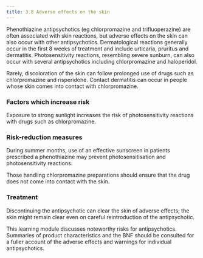 ```yaml
---
title: 3.8 Adverse effects on the skin
---
```



Phenothiazine antipsychotics (eg chlorpromazine and trifluoperazine) are often associated with skin reactions, but adverse effects on the skin can also occur with other antipsychotics. Dermatological reactions generally occur in the first 8 weeks of treatment and include urticaria, pruritus and dermatitis. Photosensitivity reactions, resembling severe sunburn, can also occur with several antipsychotics including chlorpromazine and haloperidol.

Rarely, discoloration of the skin can follow prolonged use of drugs such as chlorpromazine and risperidone. Contact dermatitis can occur in people whose skin comes into contact with chlorpromazine.

### Factors which increase risk

Exposure to strong sunlight increases the risk of photosensitivity reactions with drugs such as chlorpromazine.

### Risk-reduction measures

During summer months, use of an effective sunscreen in patients prescribed a phenothiazine may prevent photosensitisation and photosensitivity reactions.

Those handling chlorpromazine preparations should ensure that the drug does not come into contact with the skin.

### Treatment

Discontinuing the antipsychotic can clear the skin of adverse effects; the skin might remain clear even on careful reintroduction of the antipsychotic.

  
This learning module discusses noteworthy risks for antipsychotics. Summaries of product characteristics and the BNF should be consulted for a fuller account of the adverse effects and warnings for individual antipsychotics.

